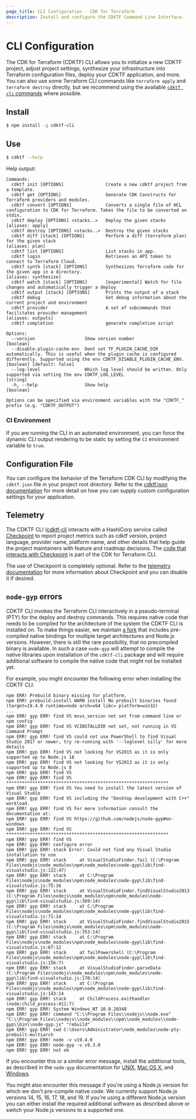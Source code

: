 ```yaml
---
page_title: CLI Configuration - CDK for Terraform
description: Install and configure the CDKTF Command Line Interface.
---
```


# CLI Configuration

The CDK for Terraform (CDKTF) CLI allows you to initialize a new CDKTF project, adjust project settings, synthesize your infrastructure into Terraform configuration files, deploy your CDKTF application, and more. You can also use some Terraform CLI commands like `terraform apply` and `terraform destroy` directly, but we recommend using the available [`cdktf cli` commands](/terraform/cdktf/cli-reference/commands) where possible.

## Install

```bash
$ npm install -g cdktf-cli
```

## Use

```bash
$ cdktf --help
```

Help output:

```
Commands:
  cdktf init [OPTIONS]                Create a new cdktf project from a template.
  cdktf get [OPTIONS]                 Generate CDK Constructs for Terraform providers and modules.
  cdktf convert [OPTIONS]             Converts a single file of HCL configuration to CDK for Terraform. Takes the file to be converted on stdin.
  cdktf deploy [OPTIONS] <stacks..>   Deploy the given stacks                                                                                                                                    [aliases: apply]
  cdktf destroy [OPTIONS] <stacks..>  Destroy the given stacks
  cdktf diff [stack] [OPTIONS]        Perform a diff (terraform plan) for the given stack                                                                                                         [aliases: plan]
  cdktf list [OPTIONS]                List stacks in app.
  cdktf login                         Retrieves an API token to connect to Terraform Cloud.
  cdktf synth [stack] [OPTIONS]       Synthesizes Terraform code for the given app in a directory.                                                                                          [aliases: synthesize]
  cdktf watch [stack] [OPTIONS]       [experimental] Watch for file changes and automatically trigger a deploy
  cdktf output [stack] [OPTIONS]      Prints the output of a stack
  cdktf debug                         Get debug information about the current project and environment
  cdktf provider                      A set of subcommands that facilitates provider management                                                                                                                             [aliases: outputs]
  cdktf completion                    generate completion script

Options:
  --version                   Show version number                                                                                                                                                                  [boolean]
  --disable-plugin-cache-env  Dont set TF_PLUGIN_CACHE_DIR automatically. This is useful when the plugin cache is configured differently. Supported using the env CDKTF_DISABLE_PLUGIN_CACHE_ENV. [boolean] [default: false]
  --log-level                 Which log level should be written. Only supported via setting the env CDKTF_LOG_LEVEL                                                                                                 [string]
  -h, --help                  Show help                                                                                                                                                                            [boolean]

Options can be specified via environment variables with the "CDKTF_" prefix (e.g. "CDKTF_OUTPUT")
```

### CI Environment

If you are running the CLI in an automated environment, you can force the dynamic CLI output rendering to be static by setting the `CI` environment variable to `true`.

## Configuration File

You can configure the behavior of the Terraform CDK CLI by modifying the `cdktf.json` file in your project root directory. Refer to the [cdktf.json documentation](/terraform/cdktf/create-and-deploy/configuration-file) for more detail on how you can supply custom configuration settings for your application.

## Telemetry

The CDKTF CLI ([cdktf-cli](https://github.com/hashicorp/terraform-cdk/tree/main/packages/cdktf-cli) interacts with a HashiCorp service called [Checkpoint](https://checkpoint.hashicorp.com)
to report project metrics such as cdktf version, project language, provider name, platform name, and other details that help guide the project maintainers with feature and roadmap decisions. The [code that interacts with Checkpoint](https://github.com/hashicorp/terraform-cdk/tree/main/packages/cdktf-cli/lib/checkpoint.ts) is part of the CDK for Terraform CLI.

The use of Checkpoint is completely optional. Refer to the [telemetry documentation](/terraform/cdktf/telemetry) for more information about Checkpoint and you can disable it if desired.

## `node-gyp` errors

CDKTF CLI invokes the Terraform CLI interactively in a pseudo-terminal (PTY) for the deploy and destroy commands. This requires native code that needs to be compiled for the architecture of the system the CDKTF CLI is installed on. To make things easier, we maintain [a fork](https://github.com/cdktf/node-pty-prebuilt-multiarch) that includes pre-compiled native bindings for multiple target architectures and Node.js versions. However, there is still the rare possibility, that no precompiled binary is available. In such a case `node-gyp` will attempt to compile the native libraries upon installation of the `cdktf-cli` package and will require additional software to compile the native code that might not be installed yet.

For example, you might encounter the following error when installing the CDKTF CLI:

```
npm ERR! Prebuild binary missing for platform.
npm ERR! prebuild-install WARN install No prebuilt binaries found (target=19.4.0 runtime=node arch=x64 libc= platform=win32)
...
npm ERR! gyp ERR! find VS msvs_version not set from command line or npm config
npm ERR! gyp ERR! find VS VCINSTALLDIR not set, not running in VS Command Prompt
npm ERR! gyp ERR! find VS could not use PowerShell to find Visual Studio 2017 or newer, try re-running with '--loglevel silly' for more details
npm ERR! gyp ERR! find VS not looking for VS2015 as it is only supported up to Node.js 18
npm ERR! gyp ERR! find VS not looking for VS2013 as it is only supported up to Node.js 8
npm ERR! gyp ERR! find VS
npm ERR! gyp ERR! find VS **************************************************************
npm ERR! gyp ERR! find VS You need to install the latest version of Visual Studio
npm ERR! gyp ERR! find VS including the "Desktop development with C++" workload.
npm ERR! gyp ERR! find VS For more information consult the documentation at:
npm ERR! gyp ERR! find VS https://github.com/nodejs/node-gyp#on-windows
npm ERR! gyp ERR! find VS **************************************************************
npm ERR! gyp ERR! find VS
npm ERR! gyp ERR! configure error
npm ERR! gyp ERR! stack Error: Could not find any Visual Studio installation to use
npm ERR! gyp ERR! stack     at VisualStudioFinder.fail (C:\Program Files\nodejs\node_modules\npm\node_modules\node-gyp\lib\find-visualstudio.js:122:47)
npm ERR! gyp ERR! stack     at C:\Program Files\nodejs\node_modules\npm\node_modules\node-gyp\lib\find-visualstudio.js:75:16
npm ERR! gyp ERR! stack     at VisualStudioFinder.findVisualStudio2013 (C:\Program Files\nodejs\node_modules\npm\node_modules\node-gyp\lib\find-visualstudio.js:369:14)
npm ERR! gyp ERR! stack     at C:\Program Files\nodejs\node_modules\npm\node_modules\node-gyp\lib\find-visualstudio.js:71:14
npm ERR! gyp ERR! stack     at VisualStudioFinder.findVisualStudio2015 (C:\Program Files\nodejs\node_modules\npm\node_modules\node-gyp\lib\find-visualstudio.js:353:14)
npm ERR! gyp ERR! stack     at C:\Program Files\nodejs\node_modules\npm\node_modules\node-gyp\lib\find-visualstudio.js:67:12
npm ERR! gyp ERR! stack     at failPowershell (C:\Program Files\nodejs\node_modules\npm\node_modules\node-gyp\lib\find-visualstudio.js:156:7)
npm ERR! gyp ERR! stack     at VisualStudioFinder.parseData (C:\Program Files\nodejs\node_modules\npm\node_modules\node-gyp\lib\find-visualstudio.js:170:14)
npm ERR! gyp ERR! stack     at C:\Program Files\nodejs\node_modules\npm\node_modules\node-gyp\lib\find-visualstudio.js:143:14
npm ERR! gyp ERR! stack     at ChildProcess.exithandler (node:child_process:411:7)
npm ERR! gyp ERR! System Windows_NT 10.0.20348
npm ERR! gyp ERR! command "C:\\Program Files\\nodejs\\node.exe" "C:\\Program Files\\nodejs\\node_modules\\npm\\node_modules\\node-gyp\\bin\\node-gyp.js" "rebuild"
npm ERR! gyp ERR! cwd C:\Users\Administrator\node_modules\node-pty-prebuilt-multiarch
npm ERR! gyp ERR! node -v v19.4.0
npm ERR! gyp ERR! node-gyp -v v9.3.0
npm ERR! gyp ERR! not ok
```

If you encounter this or a similar error message, install the additional tools, as described in the `node-gyp` documentation for [UNIX](https://github.com/nodejs/node-gyp#on-unix), [Mac OS X](https://github.com/nodejs/node-gyp#on-macos), and [Windows](https://github.com/nodejs/node-gyp#on-windows).

You might also encounter this message if you're using a Node.js version for which we don't pre-compile native code. We currently support Node.js versions 14, 15, 16, 17, 18, and 19. If you're using a different Node.js version you can either install the required additional software as described above or switch your Node.js versions to a supported one.
